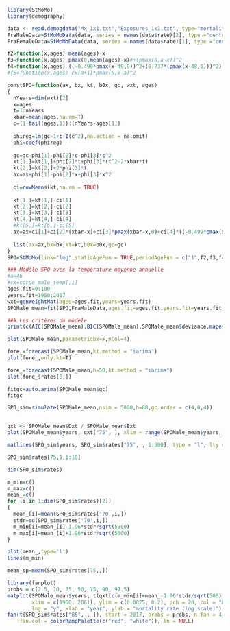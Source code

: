 

```r
library(StMoMo)
library(demography)
```


```r
data <- read.demogdata("Mx_1x1.txt","Exposures_1x1.txt", type="mortality", label="France")
FraMaleData=StMoMoData(data, series = names(data$rate)[2], type ="central")
FraFemaleData=StMoMoData(data, series = names(data$rate)[1], type ="central")
```



```r
f2=function(x,ages) mean(ages)-x
f3=function(x,ages) pmax(0,mean(ages)-x)#+(pmax(0,a-x))^2
f4=function(x,ages) ((-0.499*pmax(x-49,0))^2+(0.737*(pmax(x-48,0)))^2)
#f5=function(x,ages) cx[a+1]*pmax(0,x-a)^2

constSPO=function(ax, bx, kt, b0x, gc, wxt, ages)
{
  nYears=dim(wxt)[2]
  x=ages
  t=1:nYears
  xbar=mean(ages,na.rm=T) 
  c=(1-tail(ages,1)):(nYears-ages[1])
  
  phireg=lm(gc~1+c+I(c^2),na.action = na.omit)
  phi=coef(phireg)
  
  gc=gc-phi[1]-phi[2]*c-phi[3]*c^2
  kt[1,]=kt[1,]+phi[2]*t+phi[3]*(t^2-2*xbar*t)
  kt[2,]=kt[2,]+2*phi[3]*t
  ax=ax+phi[1]-phi[2]*x+phi[3]*x^2
  
  ci=rowMeans(kt,na.rm = TRUE)
  
  kt[1,]=kt[1,]-ci[1]
  kt[2,]=kt[2,]-ci[2]
  kt[3,]=kt[3,]-ci[3]
  kt[4,]=kt[4,]-ci[4]
  #kt[5,]=kt[5,]-ci[5]
  ax=ax+ci[1]+ci[2]*(xbar-x)+ci[3]*pmax(xbar-x,0)+ci[4]*((-0.499*pmax(x-49,0))^2+(0.737*(pmax(x-48,0)))^2)     
  
  list(ax=ax,bx=bx,kt=kt,b0x=b0x,gc=gc)
}
SPO=StMoMo(link="log",staticAgeFun = TRUE,periodAgeFun = c("1",f2,f3,f4),constFun = constSPO,cohortAgeFun = "1")
```



```r
### Modèle SPO avec la température moyenne annuelle
#a=46
#cx=corpe_male_temp[,1]
ages.fit=0:100
years.fit=1950:2017
wxt=genWeightMat(ages=ages.fit,years=years.fit)
SPOMale_mean=fit(SPO,FraMaleData,ages.fit=ages.fit,years.fit=years.fit,wxt=wxt)
```



```r
### Les critères du modèle
print(c(AIC(SPOMale_mean),BIC(SPOMale_mean),SPOMale_mean$deviance,mape(SPOMale_mean)))
```

```r
plot(SPOMale_mean,parametricbx=F,nCol=4)
```



```r
fore_=forecast(SPOMale_mean,kt.method = "iarima")
plot(fore_,only.kt=T)
```


```r
fore_=forecast(SPOMale_mean,h=50,kt.method = "iarima")
plot(fore_$rates[8,])
```


```r
fitgc=auto.arima(SPOMale_mean$gc)
fitgc
```





```r

SPO_sim=simulate(SPOMale_mean,nsim = 5000,h=80,gc.order = c(4,0,4))


qxt <- SPOMale_mean$Dxt / SPOMale_mean$Ext
plot(SPOMale_mean$years, qxt["75", ], xlim = range(SPOMale_mean$years, SPO_sim$years), ylim = range(qxt["75", ], SPO_sim$rates["75", , 1:50]), type = "l", xlab = "year", ylab = "rate", main = "Mortality rates at age 75")

matlines(SPO_sim$years, SPO_sim$rates["75", , 1:500], type = "l", lty = 1)

```


```r
SPO_sim$rates[75,1,1:10]
```

```r
dim(SPO_sim$rates)
```



```r
m_min=c()
m_max=c()
mean_=c()
for (i in 1:dim(SPO_sim$rates)[2])
{
  mean_[i]=mean(SPO_sim$rates['70',i,])
  stdr=sd(SPO_sim$rates['70',i,])
  m_min[i]=mean_[i]-1.96*stdr/sqrt(5000)
  m_max[i]=mean_[i]+1.96*stdr/sqrt(5000)
}
```


```r
plot(mean_,type='l')
lines(m_min)
```



```r
mean_sp=mean(SPO_sim$rates[75,,])
```


```r
library(fanplot)
probs = c(2.5, 10, 25, 50, 75, 90, 97.5)
matplot(SPOMale_mean$years, t(qxt[c(m_min[i]=mean_-1.96*stdr/sqrt(500) "85"), ]),
        xlim = c(1960, 2061), ylim = c(0.0025, 0.2), pch = 20, col = "black",
        log = "y", xlab = "year", ylab = "mortality rate (log scale)")
fan(t(SPO_sim$rates["85", , ]), start = 2017, probs = probs, n.fan = 4,
    fan.col = colorRampPalette(c("red", "white")), ln = NULL)
```






